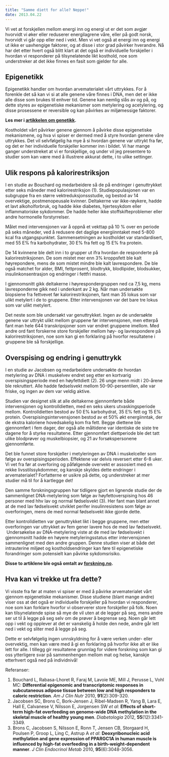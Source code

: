 ```yaml
---
title: "Samme diett for alle? Neppe!"
date: 2013.04.22
---
```


Vi vet at forskjellen mellom energi inn og energi ut er det som avgjør hvorvidt vi øker eller reduserer energilagrene våre, eller på godt norsk, hvorvidt vi går opp eller ned i vekt. Men vi vet også at energi inn og energi ut ikke er uavhengige faktorer, og at disse i stor grad påvirker hverandre. Nå har det etter hvert også blitt klart at det også er individuelle forskjeller i hvordan vi responderer på tilsynelatende likt kosthold, noe som understreker at det ikke finnes en fasit som gjelder for alle.

## Epigenetikk

Epigenetikk handler om hvordan arvematerialet vårt uttrykkes. For å forenkle det så kan vi si at alle genene våre finnes i DNA, men det er ikke alle disse som brukes til enhver tid. Genene kan nemlig slås av og på, og dette styres av epigenetiske mekanismer som metylering og acetylering, og disse prosessene er reversible og kan påvirkes av miljømessige faktorer.

**Les mer i [artikkelen om genetikk](brokenlink/genetiske-og-metabolske-sykdommer-genetikk/ "Genetiske og metabolske sykdommer – genetikk").**

Kostholdet vårt påvirker genene gjennom å påvirke disse epigenetiske mekanismene, og hva vi spiser er dermed med å styre hvordan genene våre uttrykkes. Det vil selvfølgelig ha mye å si hvordan genene var uttrykt fra før, og det er her individuelle forskjeller kommer inn i bildet. Vi har mange ganger understreket at vi er forskjellige, og under vil jeg presentere to studier som kan være med å illustrere akkurat dette, i to ulike settinger.

## Ulik respons på kalorirestriksjon

I en studie av Bouchard og medarbeidere så de på endringer i genuttrykket etter seks måneder med kalorirestriksjon (1). Studiepopulasjonen var en subgruppe fra en større vektreduksjonssstudie, og bestod av 14 overvektige, postmenopeusale kvinner. Deltakerne var ikke-røykere, hadde et lavt alkoholforbruk, og hadde ikke diabetes, hjertesykdom eller inflammatoriske sykdommer. De hadde heller ikke stoffskifteproblemer eller andre hormonelle forstyrrelser.

Målet med intervensjonen var å oppnå et vekttap på 10 % over en periode på seks måneder, ved å redusere det daglige energiinntaket med 5-800 kcal fra utgangspunktet. Sammensetningen av kostholdet var standardisert, med 55 E% fra karbohydrater, 30 E% fra fett og 15 E% fra protein.

De 14 kvinnene ble delt inn i to grupper ut ifra hvordan de responderte på kalorirestriksjonen. De som mistet mer enn 3% kroppsfett ble kalt høyrepondere, mens de som mistet mindre ble kalt lavrespondere. De ble også matchet for alder, BMI, fettprosent, blodtrykk, blodlipider, blodsukker, insulinkonsentrasjon og endringer i fettfri masse.

I gjennomsnitt gikk deltakerne i høyrespondergruppen ned ca 7,5 kg, mens lavresponderne gikk ned i underkant av 2 kg. Når man undersøkte biopsiene fra fettvevet før kalorirestriksjonen, fant man 35 lokus som var ulikt metylert i de to gruppene. Etter intervensjonen var det bare tre lokus som var ulikt metylert.

Det neste som ble undersøkt var genuttrykket. Ingen av de undersøkte genene var uttrykt ulikt mellom gruppene før intervensjonen, men etterpå fant man hele 644 transkripsjoner som var endret gruppene imellom. Med andre ord fant forskerne store forskjeller mellom høy- og lavrespondere på kalorirestriksjonen, noe som kan gi en forklaring på hvorfor resultatene i gruppene ble så forskjellige.

## Overspising og endring i genuttrykk

I en studie av Jacobsen og medarbeidere undersøkte de hvordan metylering av DNA i muskelvev endret seg etter en kortvarig overspisingsperiode med en høyfettdiett (2). 26 unge menn midt i 20-årene ble rekruttert. Alle hadde fødselsvekt mellom 50-90-persentilen, alle var friske, og ingen av dem var veldig aktive.

Studien var designet slik at alle deltakerne gjennomførte både intervensjonen og kontrolldietten, med en seks ukers utvaskingsperiode mellom. Kontrolldietten bestod av 50 E% karbohydrat, 35 E% fett og 15 E% protein. Overspisingsintervensjonen bestod av et 50% økt energiinntak, der de ekstra kaloriene hovedsakelig kom fra fett. Begge diettene ble gjennomført i fem dager, der også alle måltidene var identiske de siste tre dagene for å styrke resultatene. Etter gjennomført diettperiode ble det tatt ulike blodprøver og muskelbiopsier, og 21 av forsøkspersonene gjennomførte.

Det ble funnet store forskjeller i metyleringen av DNA i muskelceller som følge av overspisingsperioden. Effektene var delvis reversert etter 6-8 uker. Vi vet fra før at overforing og påfølgende overvekt er assosiert med en rekke livsstilssykdommer, og kanskje skyldes dette endringer i arvematerialet? Forfatterne er usikre på dette, og understreker at mer studier må til for å kartlegge det!

Den samme forskningsgruppen har tidligere gjort en lignende studie der de sammenlignet DNA-metylering som følge av høyfettoverspising hos 46 personer med hhv lav og normal fødselsvekt (3). Her fant man blant annet at de med lav fødselsvekt utviklet perifer insulinresistens som følge av overforingen, mens de med normal fødselsvekt ikke gjorde dette.

Etter kontrolldietten var genuttrykket likt i begge gruppene, men etter overforingen var uttrykket av fem gener lavere hos de med lav fødselsvekt.  Undersøkelse av DNA-metylering viste at de med lav fødselsvekt i gjennomsnitt hadde en høyere metyleringsstatus etter intervensjonen sammenlignet med den andre gruppen. Denne studien viser at både det intrauterine miljøet og kostholdsendringer kan føre til epigenetiske forandringer som potensielt kan påvirke sykdomsrisiko.

**Disse to artiklene ble også omtalt av [forskning.no](http://www.forskning.no/artikler/2013/mars/350430).**

## Hva kan vi trekke ut fra dette?

Vi visste fra før at maten vi spiser er med å påvirke arvematerialet vårt gjennom epigenetiske mekanismer. Disse studiene (blant mange andre) viser oss at det også er individuelle forskjeller på hvordan vi responderer, noe som kan forklare hvorfor vi observerer store forskjeller på folk. Noen kan tilsynelatende spise så mye de vil uten at de legger på seg, mens andre ser ut til å legge på seg selv om de prøver å begrense seg. Noen går lett opp i vekt og opplever at det er vanskelig å holde den nede, andre går lett ned i vekt og sliter med å legge på seg.

Dette er selvfølgelig ingen unnskyldning for å være verken under- eller overvektig, men kan være med å gi en forklaring på hvorfor ikke alt er like lett for alle. I tillegg gir resultatene grunnlag for videre forskning som kan gi oss ytterligere svar på sammenhengen mellom mat og helse, kanskje etterhvert også ned på individnivå!

Referanser:

1.  Bouchard L, Rabasa-Lhoret R, Faraj M, Lavoie ME, Mill J, Perusse L, Vohl MC: **Differential epigenomic and transcriptomic responses in subcutaneous adipose tissue between low and high responders to caloric restriction**. *Am J Clin Nutr* 2010, **91**(2):309-320.
2.  Jacobsen SC, Brons C, Bork-Jensen J, Ribel-Madsen R, Yang B, Lara E, Hall E, Calvanese V, Nilsson E, Jorgensen SW *et al*: **Effects of short-term high-fat overfeeding on genome-wide DNA methylation in the skeletal muscle of healthy young men**. *Diabetologia* 2012, **55**(12):3341-3349.
3.  Brons C, Jacobsen S, Nilsson E, Ronn T, Jensen CB, Storgaard H, Poulsen P, Groop L, Ling C, Astrup A *et al*: **Deoxyribonucleic acid methylation and gene expression of PPARGC1A in human muscle is influenced by high-fat overfeeding in a birth-weight-dependent manner**. *J Clin Endocrinol Metab* 2010, **95**(6):3048-3056.

